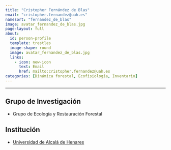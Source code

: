 ```yaml
---
title: "Cristopher Fernández de Blas"
email: "cristopher.fernandez@uah.es"  
namesort: "fernandez_de_blas"
image: avatar_fernandez_de_blas.jpg
page-layout: full
about: 
  id: person-profile
  template: trestles
  image-shape: round
  image: avatar_fernandez_de_blas.jpg
  links:
    - icon: new-icon
      text: Email
      href: mailto:cristopher.fernandez@uah.es
categories: [Dinámica forestal, Ecofisiología, Inventario]
---
```

 
<hr>

:::{#person-profile}

## Grupo de Investigación
- Grupo de Ecología y Restauración Forestal

## Institución
- [Universidad de Alcalá de Henares](https://www.uah.es)

:::
